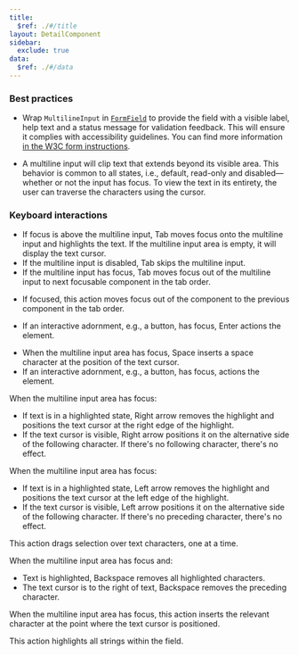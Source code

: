 ```yaml
---
title:
  $ref: ./#/title
layout: DetailComponent
sidebar:
  exclude: true
data:
  $ref: ./#/data
---
```


### Best practices

- Wrap `MultilineInput` in [`FormField`](/salt/components/form-field) to provide the field with a visible label, help text and a status message for validation feedback. This will ensure it complies with accessibility guidelines. You can find more information [in the W3C form instructions](https://www.w3.org/WAI/tutorials/forms/instructions/).

- A multiline input will clip text that extends beyond its visible area. This behavior is common to all states, i.e., default, read-only and disabled—whether or not the input has focus. To view the text in its entirety, the user can traverse the characters using the cursor.

### Keyboard interactions

<KeyboardControls>
<KeyboardControl keyOrCombos="Tab">

- If focus is above the multiline input, Tab moves focus onto the multiline input and highlights the text. If the multiline input area is empty, it will display the text cursor.
- If the multiline input is disabled, Tab skips the multiline input.
- If the multiline input has focus, Tab moves focus out of the multiline input to next focusable component in the tab order.

</KeyboardControl>
<KeyboardControl keyOrCombos="Shift + Tab">

- If focused, this action moves focus out of the component to the previous component in the tab order.

</KeyboardControl>
<KeyboardControl keyOrCombos="Enter">

- If an interactive adornment, e.g., a button, has focus, Enter actions the element.

</KeyboardControl>
<KeyboardControl keyOrCombos="Space">

- When the multiline input area has focus, Space inserts a space character at the position of the text cursor.
- If an interactive adornment, e.g., a button, has focus, actions the element.

</KeyboardControl>
<KeyboardControl keyOrCombos="Right arrow">

When the multiline input area has focus:

- If text is in a highlighted state, Right arrow removes the highlight and positions the text cursor at the right edge of the highlight.
- If the text cursor is visible, Right arrow positions it on the alternative side of the following character. If there's no following character, there's no effect.

</KeyboardControl>
<KeyboardControl keyOrCombos="Left arrow">

When the multiline input area has focus:

- If text is in a highlighted state, Left arrow removes the highlight and positions the text cursor at the left edge of the highlight.
- If the text cursor is visible, Left arrow positions it on the alternative side of the following character. If there's no preceding character, there's no effect.

</KeyboardControl>
<KeyboardControl keyOrCombos="Shift + Left arrow / Shift + Right arrow">

This action drags selection over text characters, one at a time.

</KeyboardControl>
<KeyboardControl keyOrCombos="Backspace">

When the multiline input area has focus and:

- Text is highlighted, Backspace removes all highlighted characters.
- The text cursor is to the right of text, Backspace removes the preceding character.

</KeyboardControl>
<KeyboardControl keyOrCombos="Alphanumeric/Special keys">

When the multiline input area has focus, this action inserts the relevant character at the point where the text cursor is positioned.

</KeyboardControl>
<KeyboardControl keyOrCombos="Control + A / Command + A">

This action highlights all strings within the field.

</KeyboardControl>
</KeyboardControls>
